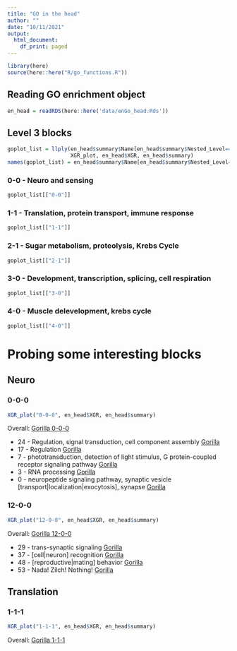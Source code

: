 ```yaml
---
title: "GO in the head"
author: ""
date: "10/11/2021"
output:
  html_document:
    df_print: paged
---
```


```r
library(here)
source(here::here("R/go_functions.R"))
```

## Reading GO enrichment object

```r
en_head = readRDS(here::here('data/enGo_head.Rds'))
```

## Level 3 blocks

```r
goplot_list = llply(en_head$summary$Name[en_head$summary$Nested_Level==3],
                    XGR_plot, en_head$XGR, en_head$summary)
names(goplot_list) = en_head$summary$Name[en_head$summary$Nested_Level==3]
```


### 0-0 - Neuro and sensing

```r
goplot_list[["0-0"]]
```

### 1-1 - Translation, protein transport, immune response

```r
goplot_list[["1-1"]]
```


### 2-1 - Sugar metabolism, proteolysis, Krebs Cycle

```r
goplot_list[["2-1"]]
```


### 3-0 - Development, transcription, splicing, cell respiration

```r
goplot_list[["3-0"]]
```


### 4-0 - Muscle delevelopment, krebs cycle

```r
goplot_list[["4-0"]]
```

# Probing some interesting blocks

## Neuro

### 0-0-0

```r
XGR_plot("0-0-0", en_head$XGR, en_head$summary)
```

Overall: [Gorilla 0-0-0](http://cbl-gorilla.cs.technion.ac.il/GOrilla/t9225cmq/GOResults.html)

- 24 - Regulation, signal transduction, cell component assembly [Gorilla](http://cbl-gorilla.cs.technion.ac.il/GOrilla/guawsy78/GOResults.html)
- 17 - Regulation [Gorilla](http://cbl-gorilla.cs.technion.ac.il/GOrilla/kqzedrl9/GOResults.html)
- 7 - phototransduction, detection of light stimulus, G protein-coupled receptor signaling pathway	[Gorilla](http://cbl-gorilla.cs.technion.ac.il/GOrilla/l41i3m00/GOResults.html)
- 3 - RNA processing [Gorilla](http://cbl-gorilla.cs.technion.ac.il/GOrilla/oyxkgskl/GOResults.html)
- 0 - neuropeptide signaling pathway, synaptic vesicle [transport|localization|exocytosis], synapse  [Gorilla](http://cbl-gorilla.cs.technion.ac.il/GOrilla/m3m7vxbz/GOResults.html)

### 12-0-0

```r
XGR_plot("12-0-0", en_head$XGR, en_head$summary)
```

Overall: [Gorilla 12-0-0](http://cbl-gorilla.cs.technion.ac.il/GOrilla/pf4211os/GOResults.html)

- 29 - trans-synaptic signaling [Gorilla](http://cbl-gorilla.cs.technion.ac.il/GOrilla/5rjvkbnh/GOResults.html)
- 37 - [cell|neuron] recognition [Gorilla](http://cbl-gorilla.cs.technion.ac.il/GOrilla/b0f7z1bu/GOResults.html)
- 48 - [reproductive|mating] behavior [Gorilla](http://cbl-gorilla.cs.technion.ac.il/GOrilla/dhry9dhc/GOResults.html)
- 53 - Nada! Zilch! Nothing! [Gorilla]()

## Translation

### 1-1-1

```r
XGR_plot("1-1-1", en_head$XGR, en_head$summary)
```

Overall: [Gorilla 1-1-1](http://cbl-gorilla.cs.technion.ac.il/GOrilla/pf4211os/GOResults.html)

